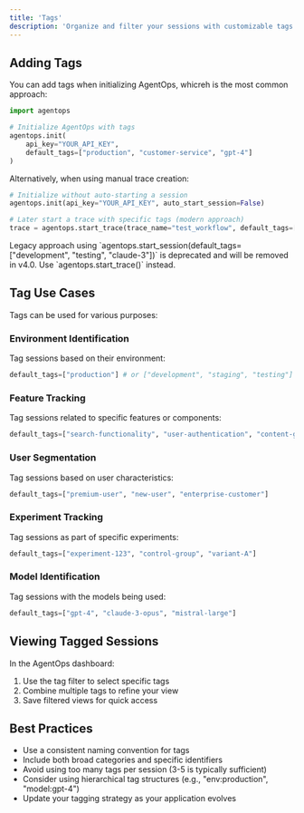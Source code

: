 ```yaml
---
title: 'Tags'
description: 'Organize and filter your sessions with customizable tags'
---
```

## Adding Tags

You can add tags when initializing AgentOps, whicreh is the most common approach:

```python
import agentops

# Initialize AgentOps with tags
agentops.init(
    api_key="YOUR_API_KEY",
    default_tags=["production", "customer-service", "gpt-4"]
)
```

Alternatively, when using manual trace creation:

```python
# Initialize without auto-starting a session
agentops.init(api_key="YOUR_API_KEY", auto_start_session=False)

# Later start a trace with specific tags (modern approach)
trace = agentops.start_trace(trace_name="test_workflow", default_tags=["development", "testing", "claude-3"])
```

<Note>
Legacy approach using `agentops.start_session(default_tags=["development", "testing", "claude-3"])` is deprecated and will be removed in v4.0. Use `agentops.start_trace()` instead.
</Note>

## Tag Use Cases

Tags can be used for various purposes:

### Environment Identification

Tag sessions based on their environment:

```python
default_tags=["production"] # or ["development", "staging", "testing"]
```

### Feature Tracking

Tag sessions related to specific features or components:

```python
default_tags=["search-functionality", "user-authentication", "content-generation"]
```

### User Segmentation

Tag sessions based on user characteristics:

```python
default_tags=["premium-user", "new-user", "enterprise-customer"]
```

### Experiment Tracking

Tag sessions as part of specific experiments:

```python
default_tags=["experiment-123", "control-group", "variant-A"]
```

### Model Identification

Tag sessions with the models being used:

```python
default_tags=["gpt-4", "claude-3-opus", "mistral-large"]
```

## Viewing Tagged Sessions

In the AgentOps dashboard:

1. Use the tag filter to select specific tags
2. Combine multiple tags to refine your view
3. Save filtered views for quick access

## Best Practices

- Use a consistent naming convention for tags
- Include both broad categories and specific identifiers
- Avoid using too many tags per session (3-5 is typically sufficient)
- Consider using hierarchical tag structures (e.g., "env:production", "model:gpt-4")
- Update your tagging strategy as your application evolves

<script type="module" src="/scripts/github_stars.js"></script>
<script type="module" src="/scripts/scroll-img-fadein-animation.js"></script>
<script type="module" src="/scripts/button_heartbeat_animation.js"></script>